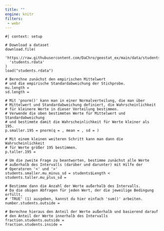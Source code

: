 ```yaml
---
title: ""
engine: knitr
filters:
 - webr
---
```


```webr-r

#| context: setup

# Download a dataset
download.file(
  'https://raw.githubusercontent.com/DaChro/geostat_ex/main/data/students.rdata',
  'students.rdata'
)
load("students.rdata")

```

```webr-r
# Berechne zunächst den empirischen Mittelwert 
# und die empirische Standardabweichung der Stichprobe. 
mu.length = 
sd.length =
  
# Mit 'pnorm()' kann man in einer Normalverteilung, die man über
# Mittelwert und Standardabweichung definiert, die Wahrscheinlichkeit 
# für kleinere Werte in dieser Verteilung bestimmen.
# Verwende die oben bestimmten Werte für Mittelwert und Standardabweichung 
# und bestimmte damit die Wahrscheinlichkeit für Werte kleiner als 195.
p.smaller.195 = pnorm(q = , mean = , sd = )

# Mit einem kleinen weiteren Schritt kann man dann die Wahrscheinlichkeit
# für Werte größer 195 bestimmen.
p.taller.195 = 

# Um die zweite Frage zu beantworten, bestimme zunächst alle Werte 
# außerhalb des Intervalls (darüber und darunter) mit Hilfe der 
# Operatoren '<' und '>'
students.smaller.mu_minus_sd = students$Length < 
students.taller.mu_plus_sd = 

# Bestimme dann die Anzahl der Werte außerhalb des Intervalls.
# Da die obigen Abfragen für jeden Wert, der die jeweilige Bedingung erfüllt, 
# 'TRUE' (1) ausgeben, kannst du hier einfach 'sum()' arbeiten.
number.students.outside = 

# Berechne hieraus den Anteil der Werte außerhalb und basierend darauf
# den Anteil der Werte innerhalb des Intervalls
fraction.students.outside =
fraction.students.inside = 


```
